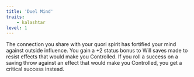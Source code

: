 ```yaml
---
title: 'Duel Mind'
traits:
    - kalashtar
level: 1
---
```


The connection you share with your quori spirit has fortified your mind against outside influence. You gain a +2 status bonus to Will saves made to resist effects that would make you Controlled. If you roll a success on a saving throw against an effect that would make you Controlled, you get a critical success instead.